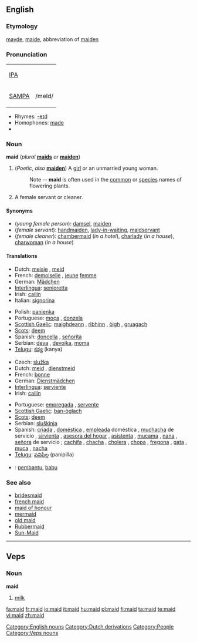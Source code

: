 ==English==
{{wikipedia}}

===Etymology===
{{ME.}} [[mayde]], [[maide]], abbreviation of [[maiden]]

===Pronunciation===
{| border=1 cellpadding=5
| [[w:IPA|IPA]] || {{IPAchar|/meɪd/}}
|-
| [[w:SAMPA|SAMPA]] || /meId/
|}
*Rhymes: [[Rhymes:English:-eɪd|-eɪd]]
*Homophones: [[made]]
*{{audio|en-us-maid.ogg|Audio (US)}}

===Noun===
'''maid''' (''plural'' '''[[maids]]''' ''or'' '''[[maiden]]''')

# (''Poetic'', ''also'' '''[[maiden]]''') A [[girl]] or an unmarried young woman.
#: Note -- '''maid''' is often used in the [[common]] or [[species]] names of flowering plants.
# A female servant or cleaner.

====Synonyms====
*(''young female person''): [[damsel]], [[maiden]]
*(''female servant''): [[handmaiden]], [[lady-in-waiting]], [[maidservant]]
*(''female cleaner''): [[chambermaid]] (''in a hotel''), [[charlady]] (''in a house''), [[charwoman]] (''in a house'')

====Translations====
{{trans-top|young female}}
*Dutch: [[meisje]] {{n}}, [[meid]] {{f}}
*French: [[demoiselle]] {{f}}, [[jeune]] [[femme]] {{f}}
*German: [[Mädchen]] {{n}}
*[[Interlingua]]: [[senioretta]]
*Irish: [[cailín]] {{m}}
*Italian: [[signorina]] {{f}}
{{trans-mid}}
*Polish: [[panienka]]
*Portuguese: [[moça]] {{f}}, [[donzela]] {{f}}
*[[Scottish Gaelic]]: [[maighdeann]] {{f}}, [[rìbhinn]] {{f}}, [[òigh]] {{f}}, [[gruagach]] {{f}}
*[[Scots]]: [[deem]]
*Spanish: [[doncella]] {{f}}, [[señorita]] {{f}}
*Serbian: [[deva]] {{f}}, [[devojka]], [[moma]] {{f}}
*[[Telugu]]: [[కన్య]] (kanya)
{{trans-bottom}}

{{trans-top|female servant or cleaner}}
*Czech: [[služka]] {{f}}
*Dutch: [[meid]] {{f}}, [[dienstmeid]] {{f}}
*French: [[bonne]] {{f}}
*German: [[Dienstmädchen]] {{n}}
*[[Interlingua]]: [[serviente]]
*Irish: [[cailín]] {{m}}
{{trans-mid}}
*Portuguese: [[empregada]] {{f}}, [[servente]] {{f}}
*[[Scottish Gaelic]]: [[ban-òglach]] {{f}}
*[[Scots]]: [[deem]]
*Serbian: [[sluškinja]] {{f}}
*Spanish: {{italbrac|inoffensive terms}}  [[criada]] {{f}},  [[doméstica]] {{f}},  [[empleada]] doméstica {{f}}, [[muchacha]] de servicio {{f}}, [[sirvienta]] {{f}}, [[asesora del hogar]] {{f}} {{italbrac|Chile|formal usage}}, [[asistenta]] {{f}} {{italbrac|Spain}}, [[mucama]] {{f}} {{italbrac|Argentina|Uruguay}}, [[nana]] {{f}} {{italbrac|Chile}},  [[señora]] de servicio {{f}} {{italbrac|Venezuela}} ;   {{italbrac|offensive terms}}  [[cachifa]] {{f}} {{italbrac|Venezuela}}, [[chacha]] {{f}} {{italbrac|Mexico|Spain}},  [[cholera]] {{f}} {{italbrac|El Salvador|Guatemala}}, [[chopa]] {{f}} {{italbrac|Dominican Republic}},  [[fregona]] {{f}} {{italbrac|Spain}},  [[gata]] {{f}} {{italbrac|Mexico}}, [[muca]] {{f}} {{italbrac|Guatemala}}, [[nacha]] {{f}} {{italbrac|Honduras}}
*[[Telugu]]: [[పనిపిల్ల]] (panipilla)
{{trans-bottom}}

{{checktrans-top}}
*{{ttbc|Indonesian}}: [[bantu|pembantu]], [[babu]]
{{checktrans-bottom}}

===See also===
*[[bridesmaid]]
*[[french maid]]
*[[maid of honour]]
*[[mermaid]]
*[[old maid]]
*[[Rubbermaid]]
*[[Sun-Maid]]

[[Category:English nouns]]
[[Category:Dutch derivations]]
[[Category:People]]

----

==Veps==

===Noun===
'''maid'''

# [[milk]]

[[Category:Veps nouns]]

[[fa:maid]]
[[fr:maid]]
[[io:maid]]
[[it:maid]]
[[hu:maid]]
[[pl:maid]]
[[fi:maid]]
[[ta:maid]]
[[te:maid]]
[[vi:maid]]
[[zh:maid]]